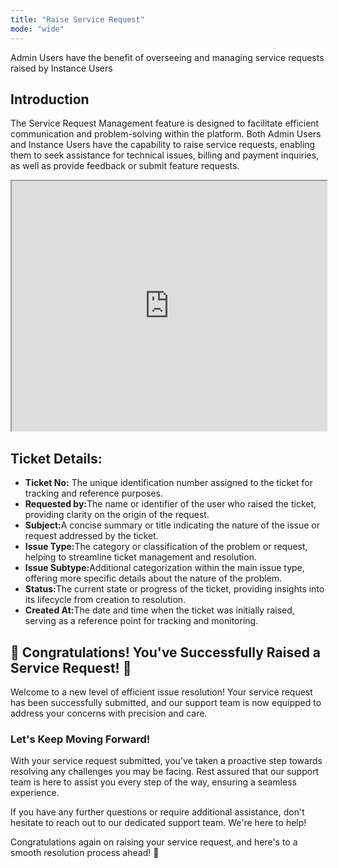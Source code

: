 ---
title: "Raise Service Request"
mode: "wide"
---

<Tip>
Admin Users have the benefit of overseeing and managing service requests raised by Instance Users
</Tip>


## Introduction

The Service Request Management feature is designed to facilitate efficient communication and problem-solving within the platform. Both Admin Users and Instance Users have the capability to raise service requests, enabling them to seek assistance for technical issues, billing and payment inquiries, as well as provide feedback or submit feature requests.

<iframe width="100%" height="400px" src="https://app.sharefable.com/embed/demo/raise-service-3wdozypjsdj1sozg" allowfullscreen></iframe>

## Ticket Details:
* <b>Ticket No:</b> The unique identification number assigned to the ticket for tracking and reference purposes.
* <b>Requested by:</b>The name or identifier of the user who raised the ticket, providing clarity on the origin of the request.
* <b>Subject:</b>A concise summary or title indicating the nature of the issue or request addressed by the ticket.
* <b>Issue Type:</b>The category or classification of the problem or request, helping to streamline ticket management and resolution.
* <b>Issue Subtype:</b>Additional categorization within the main issue type, offering more specific details about the nature of the problem.
* <b>Status:</b>The current state or progress of the ticket, providing insights into its lifecycle from creation to resolution.
* <b>Created At:</b>The date and time when the ticket was initially raised, serving as a reference point for tracking and monitoring.

## 🎉 Congratulations! You've Successfully Raised a Service Request! 🎉

Welcome to a new level of efficient issue resolution! Your service request has been successfully submitted, and our support team is now equipped to address your concerns with precision and care.

### Let's Keep Moving Forward!
With your service request submitted, you've taken a proactive step towards resolving any challenges you may be facing. Rest assured that our support team is here to assist you every step of the way, ensuring a seamless experience.

If you have any further questions or require additional assistance, don't hesitate to reach out to our dedicated support team. We're here to help!

Congratulations again on raising your service request, and here's to a smooth resolution process ahead! 🚀




